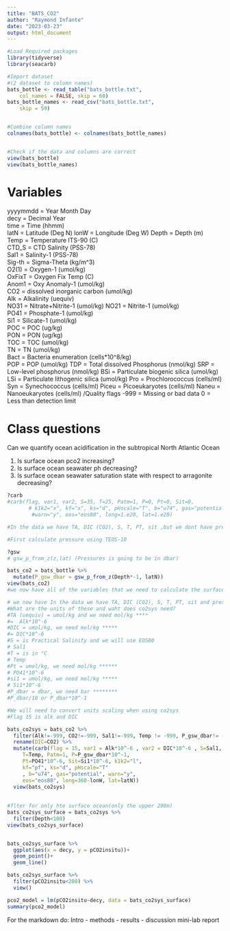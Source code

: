 ```yaml
---
title: "BATS_CO2"
author: "Raymond Infante"
date: "2023-03-23"
output: html_document
---
```


```r
#Load Required packages
library(tidyverse)
library(seacarb)

#Import dataset
#(2 dataset to column names)
bats_bottle <- read_table("bats_bottle.txt", 
    col_names = FALSE, skip = 60)
bats_bottle_names <- read_csv("bats_bottle.txt", 
    skip = 59)


#Combine column names
colnames(bats_bottle) <- colnames(bats_bottle_names) 


#Check if the data and columns are correct
view(bats_bottle)
view(bats_bottle_names)

```
# Variables
yyyymmdd = Year Month Day   
decy   = Decimal Year     
time   = Time (hhmm)      
latN   = Latitude (Deg N) 
lonW   = Longitude (Deg W)
Depth  = Depth (m)                  
Temp   = Temperature ITS-90 (C)    
CTD_S  = CTD Salinity (PSS-78)      
Sal1   = Salinity-1 (PSS-78)        
Sig-th = Sigma-Theta (kg/m^3)       
O2(1)  = Oxygen-1 (umol/kg)          
OxFixT = Oxygen Fix Temp (C)        
Anom1  = Oxy Anomaly-1 (umol/kg)    
CO2    = dissolved inorganic carbon (umol/kg)              
Alk    = Alkalinity (uequiv)        
NO31   = Nitrate+Nitrite-1 (umol/kg)
NO21   = Nitrite-1 (umol/kg)        
PO41   = Phosphate-1 (umol/kg)      
Si1    = Silicate-1 (umol/kg)       
POC    = POC (ug/kg)                
PON    = PON (ug/kg)                
TOC    = TOC (umol/kg)                
TN     = TN (umol/kg)  
Bact   = Bacteria enumeration (cells*10^8/kg)   
POP    = POP (umol/kg)
TDP    = Total dissolved Phosphorus (nmol/kg)
SRP    = Low-level phosphorus (nmol/kg)
BSi    = Particulate biogenic silica (umol/kg)
LSi    = Particulate lithogenic silica  (umol/kg)
Pro    = Prochlorococcus (cells/ml)
Syn    = Synechococcus (cells/ml)
Piceu  = Picoeukaryotes (cells/ml)
Naneu  = Nanoeukaryotes (cells/ml)
/Quality flags
-999 = Missing or bad data
 0 = Less than detection limit



# Class questions
Can we quantify ocean acidification in the subtropical North Atlantic Ocean

1) Is surface ocean pco2 increasing?
2) Is surface ocean seawater ph decreasing?
3) Is surface ocean seawater saturation state with respect to arragonite decreasing? 


```r
?carb
#carb(flag, var1, var2, S=35, T=25, Patm=1, P=0, Pt=0, Sit=0,
       # k1k2="x", kf="x", ks="d", pHscale="T", b="u74", gas="potential", 
        #warn="y", eos="eos80", long=1.e20, lat=1.e20)

#In the data we have TA, DIC (CO2), S, T, PT, sit ,but we dont have pressure

#First calculate pressure using TEOS-10

?gsw
# gsw_p_from_z(z,lat) (Pressures is going to be in dbar)

bats_co2 = bats_bottle %>% 
  mutate(P_gsw_dbar = gsw_p_from_z(Depth*-1, latN))
view(bats_co2)
#we now have all of the variables that we need to calculate the surface water chemistry at the BATS station, but that we need to be very careful about our units. 

# we now have In the data we have TA, DIC (CO2), S, T, PT, sit and pressure
#What are the units of these and waht does co2sys need?
#TA (uequiv) = umol/kg and we need mol/kg **** 
#=  Alk*10^-6
#DIC = umol/kg, we need mol/kg *****
#= DIC*10^-6
#S = is Practical Salinity and we will use EOS80 
# Sal1
#T = is in °C
# Temp
#Pt = umol/kg, we need mol/kg ******
# PO41*10^-6
#si1 = umol/kg, we need mol/kg *****
# Si1*10^-6
#P_dbar = dbar, we need bar ********
#P_dbar/10 or P_dbar*10^-1

#We will need to convert units scaling when using co2sys
#Flag 15 is alk and DIC

bats_co2sys = bats_co2 %>%
  filter(Alk!=-999, CO2!=-999, Sal1!=-999, Temp != -999, P_gsw_dbar!= -999, PO41!=-999, Si1!= -999) %>% 
  rename(DIC=CO2) %>% 
  mutate(carb(flag = 15, var1 = Alk*10^-6 , var2 = DIC*10^-6 , S=Sal1, 
     T=Temp, Patm=1, P=P_gsw_dbar*10^-1, 
     Pt=PO41*10^-6, Sit=Si1*10^-6, k1k2="l", 
     kf="pf", ks="d", pHscale="T"
     , b="u74", gas="potential", warn="y", 
     eos="eos80", long=360-lonW, lat=latN))
  view(bats_co2sys)
  
  
#flter for only hte surface ocean(only the upper 200m)
bats_co2sys_surface = bats_co2sys %>% 
  filter(Depth<100)
view(bats_co2sys_surface)


bats_co2sys_surface %>% 
  ggplot(aes(x = decy, y = pCO2insitu))+
  geom_point()+
  geom_line()

bats_co2sys_surface %>% 
  filter(pCO2insitu<200) %>% 
  view()

pco2_model = lm(pCO2insitu~decy, data = bats_co2sys_surface)
summary(pco2_model)

```

For the markdown do:
Intro - methods - results - discussion mini-lab report